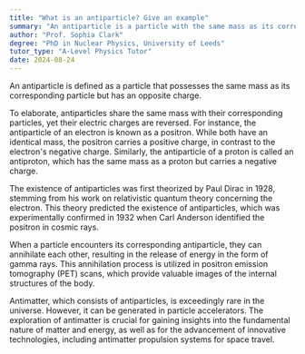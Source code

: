 ```yaml
---
title: "What is an antiparticle? Give an example"
summary: "An antiparticle is a particle with the same mass as its corresponding particle, but with opposite charge."
author: "Prof. Sophia Clark"
degree: "PhD in Nuclear Physics, University of Leeds"
tutor_type: "A-Level Physics Tutor"
date: 2024-08-24
---
```


An antiparticle is defined as a particle that possesses the same mass as its corresponding particle but has an opposite charge.

To elaborate, antiparticles share the same mass with their corresponding particles, yet their electric charges are reversed. For instance, the antiparticle of an electron is known as a positron. While both have an identical mass, the positron carries a positive charge, in contrast to the electron's negative charge. Similarly, the antiparticle of a proton is called an antiproton, which has the same mass as a proton but carries a negative charge.

The existence of antiparticles was first theorized by Paul Dirac in 1928, stemming from his work on relativistic quantum theory concerning the electron. This theory predicted the existence of antiparticles, which was experimentally confirmed in 1932 when Carl Anderson identified the positron in cosmic rays.

When a particle encounters its corresponding antiparticle, they can annihilate each other, resulting in the release of energy in the form of gamma rays. This annihilation process is utilized in positron emission tomography (PET) scans, which provide valuable images of the internal structures of the body.

Antimatter, which consists of antiparticles, is exceedingly rare in the universe. However, it can be generated in particle accelerators. The exploration of antimatter is crucial for gaining insights into the fundamental nature of matter and energy, as well as for the advancement of innovative technologies, including antimatter propulsion systems for space travel.
    